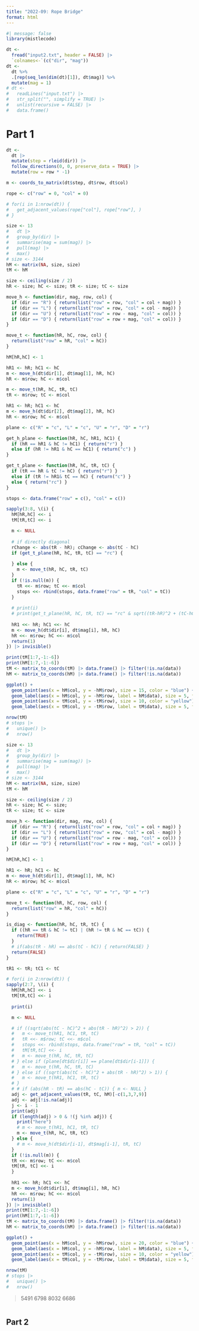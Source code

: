 ```yaml
---
title: "2022-09: Rope Bridge"
format: html
---
```


```r
#| message: false
library(mistlecode)
```

```r
dt <- 
  fread("input2.txt", header = FALSE) |>
  `colnames<-`(c("dir", "mag"))
dt <-
  dt %>%
  .[rep(seq_len(dim(dt)[1]), dt$mag)] %>%
  mutate(mag = 1)
# dt <- 
#   readLines("input.txt") |>
#   str_split("", simplify = TRUE) |>
#   unlist(recursive = FALSE) |>
#   data.frame()
```

# Part 1

```r
dt <- 
  dt |>
  mutate(step = rleid(dir)) |> 
  follow_directions(0, 0, preserve_data = TRUE) |>
  mutate(row = row * -1)

m <- coords_to_matrix(dt$step, dt$row, dt$col)

rope <- c("row" = 0, "col" = 0)

# for(i in 1:nrow(dt)) {
#   get_adjacent_values(rope["col"], rope["row"], )
# }
```


```r
size <- 13
#   dt |>
#   group_by(dir) |>
#   summarise(mag = sum(mag)) |>
#   pull(mag) |>
#   max()
# size <- 3144
hM <- matrix(NA, size, size)
tM <- hM

size <- ceiling(size / 2)
hR <- size; hC <- size; tR <- size; tC <- size

move_h <- function(dir, mag, row, col) {
  if (dir == "R") { return(list("row" = row, "col" = col + mag)) }
  if (dir == "L") { return(list("row" = row, "col" = col - mag)) }
  if (dir == "U") { return(list("row" = row - mag, "col" = col)) }
  if (dir == "D") { return(list("row" = row + mag, "col" = col)) }
}

move_t <- function(hR, hC, row, col) {
  return(list("row" = hR, "col" = hC))
}

hM[hR,hC] <- 1

hR1 <- hR; hC1 <- hC
m <- move_h(dt$dir[1], dt$mag[1], hR, hC)
hR <- m$row; hC <- m$col

m <- move_t(hR, hC, tR, tC)
tR <- m$row; tC <- m$col

hR1 <- hR; hC1 <- hC
m <- move_h(dt$dir[2], dt$mag[2], hR, hC)
hR <- m$row; hC <- m$col

plane <- c("R" = "c", "L" = "c", "U" = "r", "D" = "r")

get_h_plane <- function(hR, hC, hR1, hC1) {
  if (hR == hR1 & hC != hC1) { return("r") }
  else if (hR != hR1 & hC == hC1) { return("c") }
}

get_t_plane <- function(hR, hC, tR, tC) {
  if (tR == hR & tC != hC) { return("r") }
  else if (tR != hR1& tC == hC) { return("c") }
  else { return("rc") }
}

stops <- data.frame("row" = c(), "col" = c())

sapply(3:8, \(i) {
  hM[hR,hC] <<- i
  tM[tR,tC] <<- i

  m <- NULL
  
  # if directly diagonal
  rChange <- abs(tR - hR); cChange <- abs(tC - hC)
  if (get_t_plane(hR, hC, tR, tC) == "rc") {
    
  } else {
    m <- move_t(hR, hC, tR, tC)
  }
  if (!is.null(m)) {
    tR <<- m$row; tC <<- m$col
    stops <<- rbind(stops, data.frame("row" = tR, "col" = tC))
  }
  
  # print(i)
  # print(get_t_plane(hR, hC, tR, tC) == "rc" & sqrt((tR-hR)^2 + (tC-hC)^2) == 1)
  
  hR1 <<- hR; hC1 <<- hC
  m <- move_h(dt$dir[i], dt$mag[i], hR, hC)
  hR <<- m$row; hC <<- m$col
  return(1)
}) |> invisible()

print(tM[1:7,-1:-6])
print(hM[1:7,-1:-6])
tM <- matrix_to_coords(tM) |> data.frame() |> filter(!is.na(data))
hM <- matrix_to_coords(hM) |> data.frame() |> filter(!is.na(data))

ggplot() +
  geom_point(aes(x = hM$col, y = -hM$row), size = 15, color = "blue") +
  geom_label(aes(x = hM$col, y = -hM$row, label = hM$data), size = 5, fill = "blue") +
  geom_point(aes(x = tM$col, y = -tM$row), size = 10, color = "yellow") +
  geom_label(aes(x = tM$col, y = -tM$row, label = tM$data), size = 5, fill = "yellow")

nrow(tM)
# stops |>
#   unique() |>
#   nrow()
```


```r
size <- 13
#   dt |>
#   group_by(dir) |>
#   summarise(mag = sum(mag)) |>
#   pull(mag) |>
#   max()
# size <- 3144
hM <- matrix(NA, size, size)
tM <- hM

size <- ceiling(size / 2)
hR <- size; hC <- size; 
tR <- size; tC <- size

move_h <- function(dir, mag, row, col) {
  if (dir == "R") { return(list("row" = row, "col" = col + mag)) }
  if (dir == "L") { return(list("row" = row, "col" = col - mag)) }
  if (dir == "U") { return(list("row" = row - mag, "col" = col)) }
  if (dir == "D") { return(list("row" = row + mag, "col" = col)) }
}

hM[hR,hC] <- 1

hR1 <- hR; hC1 <- hC
m <- move_h(dt$dir[1], dt$mag[1], hR, hC)
hR <- m$row; hC <- m$col

plane <- c("R" = "c", "L" = "c", "U" = "r", "D" = "r")

move_t <- function(hR, hC, row, col) {
  return(list("row" = hR, "col" = hC))
}

is_diag <- function(hR, hC, tR, tC) {
  if ((hR == tR & hC != tC) | (hR != tR & hC == tC)) {
    return(TRUE)
  }
  # if(abs(tR - hR) == abs(tC - hC)) { return(FALSE) }
  return(FALSE)
}

tR1 <- tR; tC1 <- tC

# for(i in 2:nrow(dt)) {
sapply(2:7, \(i) {
  hM[hR,hC] <<- i
  tM[tR,tC] <<- i
  
  print(i)

  m <- NULL

  # if ((sqrt(abs(tC - hC)^2 + abs(tR - hR)^2) > 2)) {
  #   m <- move_t(hR1, hC1, tR, tC)
  #   tR <<- m$row; tC <<- m$col
  #   stops <<- rbind(stops, data.frame("row" = tR, "col" = tC))
  #   tM[tR,tC] <<- i
  #   m <- move_t(hR, hC, tR, tC)
  # } else if (plane[dt$dir[i]] == plane[dt$dir[i-1]]) {
  #   m <- move_t(hR, hC, tR, tC)
  # } else if ((sqrt(abs(tC - hC)^2 + abs(tR - hR)^2) > 1)) {
  #   m <- move_t(hR1, hC1, tR, tC)
  # }
  # # if (abs(hR - tR) == abs(hC - tC)) { m <- NULL }
  adj <- get_adjacent_values(tR, tC, hM)[-c(1,3,7,9)]
  adj <- adj[!is.na(adj)]
  j <- i - 1
  print(adj)
  if (length(adj) > 0 & !(j %in% adj)) {
    print("here")
    # m <- move_t(hR1, hC1, tR, tC)
    m <- move_t(hR, hC, tR, tC)
  } else {
    # m <- move_h(dt$dir[i-1], dt$mag[i-1], tR, tC)
  }
  if (!is.null(m)) {
  tR <<- m$row; tC <<- m$col
  tM[tR, tC] <<- i
  }
  
  hR1 <<- hR; hC1 <<- hC
  m <- move_h(dt$dir[i], dt$mag[i], hR, hC)
  hR <<- m$row; hC <<- m$col
  return(1)
}) |> invisible()
print(tM[1:7,-1:-6])
print(hM[1:7,-1:-6])
tM <- matrix_to_coords(tM) |> data.frame() |> filter(!is.na(data))
hM <- matrix_to_coords(hM) |> data.frame() |> filter(!is.na(data))

ggplot() +
  geom_point(aes(x = hM$col, y = -hM$row), size = 20, color = "blue") +
  geom_label(aes(x = hM$col, y = -hM$row, label = hM$data), size = 5, fill = "blue") +
  geom_point(aes(x = tM$col, y = -tM$row), size = 10, color = "yellow") +
  geom_label(aes(x = tM$col, y = -tM$row, label = tM$data), size = 5, fill = "yellow")

nrow(tM)
# stops |>
#   unique() |>
#   nrow()
```

> 5491
6798
8032
6686

```r

```

## Part 2

```r

```


